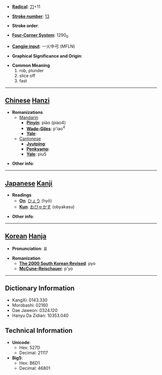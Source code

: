 * '''[[Wiktionary:Chinese radical index| Radical]]''': [[Wiktionary:Chinese radical index 刀|刀]]+11

* '''[[Wiktionary:Chinese total strokes index|Stroke number]]''': [[Wiktionary:Chinese total strokes index 13|13]]

* '''Stroke order''': 

* '''[[Wiktionary:Chinese four corner index|Four-Corner System]]''': 1290<sub>0</sub>

* '''[[Wiktionary:Chinese Cangjie index|Cangjie input]]''': 一火中弓 (MFLN)

* '''Graphical Significance and Origin''': 

* '''Common Meaning'''
*#rob, plunder
*# slice off
*# fast


----

== [[Chinese]] [[Hanzi]] ==

* '''Romanizations'''
** [[Mandarin]]
*** '''[[Pinyin]]''': piào (piao4)
*** '''[[Wade-Giles]]''': p'iao<sup>4</sup>
*** '''[[Yale]]''': 
**[[Cantonese]]
***'''[[Jyutping]]''':
***'''[[Penkyamp]]''': 
***'''[[Yale]]''': piu5

* '''Other info''': 

----

== [[Japanese]] [[Kanji]] ==

* '''Readings'''
** '''[[On]]''': [[ひょう]] (hyō)
** '''[[Kun]]''': [[おびゃかす]] (obyakasu)

* '''Other info''':  

----

== [[Korean]] [[Hanja]] ==

* '''Pronunciation''': 표

* '''Romanization'''
** '''[[The 2000 South Korean Revised Romanization|The 2000 South Korean Revised]]''': pyo
** '''[[McCune-Reischauer]]''': p'yo

----

== Dictionary Information ==

* KangXi: 0143.330
* Morobashi: 02160
* Dae Jaweon: 0324.120
* Hanyu Da Zidian: 10353.040

== Technical Information ==

* '''Unicode''':
** Hex: 527D
** Decimal: 21117
* '''Big5''':
** Hex: B6D1
** Decimal: 46801